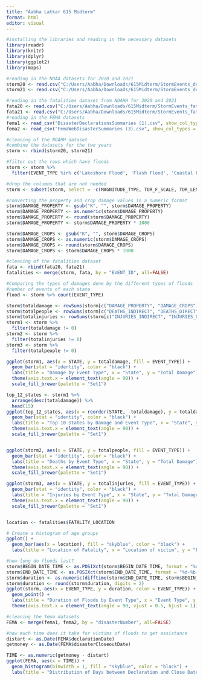 ```yaml
---
title: "Aabha Latkar 615 Midterm"
format: html
editor: visual
---
```



```r
#installing the libraries and reading in the necessary datasets
library(readr)
library(knitr)
library(dplyr)
library(ggplot2)
library(maps)

#reading in the NOAA datasets for 2020 and 2021
storm20 <- read.csv("C:/Users/Aabha/Downloads/615Midterm/StormEvents_details-ftp_v1.0_d2020_c20230927 (1).csv.gz")
storm21 <- read.csv("C:/Users/Aabha/Downloads/615Midterm/StormEvents_details-ftp_v1.0_d2021_c20231017.csv.gz")

#reading in the fatalities dataset from NOAHH for 2020 and 2021
fata20 <- read.csv("C:/Users/Aabha/Downloads/615Midterm/StormEvents_fatalities-ftp_v1.0_d2020_c20230927.csv.gz")
fata21 <- read.csv("C:/Users/Aabha/Downloads/615Midterm/StormEvents_fatalities-ftp_v1.0_d2021_c20231017.csv.gz")
#reading in the FEMA datasets 
fema1 <- read_csv("DisasterDeclarationsSummaries (1).csv", show_col_types = FALSE)
fema2 <- read_csv("FemaWebDisasterSummaries (3).csv", show_col_types = FALSE)


```

```r
#cleaning of the NOAHH dataset
#combine the datasets for the two years
storm <- rbind(storm20, storm21)

#filter out the rows which have floods
storm <- storm %>%
  filter(EVENT_TYPE %in% c('Lakeshore Flood', 'Flash Flood', 'Coastal Flood', 'Flood'))

#drop the columns that are not needed 
storm <- subset(storm, select = -c(MAGNITUDE_TYPE, TOR_F_SCALE, TOR_LENGTH, TOR_WIDTH, TOR_OTHER_WFO, TOR_OTHER_CZ_STATE, TOR_OTHER_CZ_FIPS, TOR_OTHER_CZ_NAME, STATE_FIPS, CZ_TYPE, CZ_FIPS, EPISODE_ID, DATA_SOURCE))

#converting the property and crop damage values in a numeric format
storm$DAMAGE_PROPERTY <- gsub("K", "", storm$DAMAGE_PROPERTY)
storm$DAMAGE_PROPERTY <- as.numeric(storm$DAMAGE_PROPERTY)
storm$DAMAGE_PROPERTY <- round(storm$DAMAGE_PROPERTY)
storm$DAMAGE_PROPERTY <- storm$DAMAGE_PROPERTY * 1000

storm$DAMAGE_CROPS <- gsub("K", "", storm$DAMAGE_CROPS)
storm$DAMAGE_CROPS <- as.numeric(storm$DAMAGE_CROPS)
storm$DAMAGE_CROPS <- round(storm$DAMAGE_CROPS)
storm$DAMAGE_CROPS <- storm$DAMAGE_CROPS * 1000

#cleaning of the fatalities dataset
fata <- rbind(fata20, fata21)
fatalities <- merge(storm, fata, by = "EVENT_ID", all=FALSE)
```

```r
#Comparing the types of damages done by the different types of floods
#number of events of each state
flood <- storm %>% count(EVENT_TYPE)

storm$totaldamage <- rowSums(storm[c("DAMAGE_PROPERTY", "DAMAGE_CROPS")])
storm$totalpeople <- rowSums(storm[c("DEATHS_INDIRECT", "DEATHS_DIRECT")])
storm$totalinjuries <- rowSums(storm[c("INJURIES_INDIRECT", "INJURIES_DIRECT")])
storm1 <- storm %>%
  filter(totaldamage != 0)
storm2 <- storm %>%
  filter(totalinjuries != 0)
storm3 <- storm %>%
  filter(totalpeople != 0)

ggplot(storm1, aes(x = STATE, y = totaldamage, fill = EVENT_TYPE)) +
  geom_bar(stat = "identity", color = "black") +
  labs(title = "Damage by Event Type", x = "State", y = "Total Damage") +
  theme(axis.text.x = element_text(angle = 90)) +
  scale_fill_brewer(palette = "Set1")

top_12_states <- storm1 %>%
  arrange(desc(totaldamage)) %>%
  head(15)
ggplot(top_12_states, aes(x = reorder(STATE, -totaldamage), y = totaldamage, fill = EVENT_TYPE)) +
  geom_bar(stat = "identity", color = "black") +
  labs(title = "Top 10 States by Damage and Event Type", x = "State", y = "Total Damage") +
  theme(axis.text.x = element_text(angle = 90)) +
  scale_fill_brewer(palette = "Set1")


ggplot(storm2, aes(x = STATE, y = totalpeople, fill = EVENT_TYPE)) +
  geom_bar(stat = "identity", color = "black") +
  labs(title = "Deaths by Event Type", x = "State", y = "Total Damage") +
  theme(axis.text.x = element_text(angle = 90)) +
  scale_fill_brewer(palette = "Set1")

ggplot(storm3, aes(x = STATE, y = totalinjuries, fill = EVENT_TYPE)) +
  geom_bar(stat = "identity", color = "black") +
  labs(title = "Injuries by Event Type", x = "State", y = "Total Damage") +
  theme(axis.text.x = element_text(angle = 90)) +
  scale_fill_brewer(palette = "Set1")


location <- fatalities$FATALITY_LOCATION

# Create a histogram of age groups
ggplot() +
  geom_bar(aes(x = location), fill = "skyblue", color = "black") +
  labs(title = "Location of Fatality", x = "Location of victim", y = "Frequency")+theme(axis.text.x = element_text(angle = 90)) 
```

```r
#how long do floods last?
storm$BEGIN_DATE_TIME <- as.POSIXct(storm$BEGIN_DATE_TIME, format = "%d-%b-%y %H:%M:%S")
storm$END_DATE_TIME <- as.POSIXct(storm$END_DATE_TIME, format = "%d-%b-%y %H:%M:%S")
storm$duration <- as.numeric(difftime(storm$END_DATE_TIME, storm$BEGIN_DATE_TIME, units = "hours"))
storm$duration <- round(storm$duration, digits = 2)
ggplot(storm, aes(x = EVENT_TYPE, y = duration, color = EVENT_TYPE)) +
  geom_point() +
  labs(title = "Duration of Floods by Event Type", x = "Event Type", y = "Duration (Hours)") +
  theme(axis.text.x = element_text(angle = 90, vjust = 0.5, hjust = 1))
```


```r
#cleaning the fema datasets
FEMA <- merge(fema1, fema2, by = "disasterNumber", all=FALSE)


```



```r
#how much time does it take for victims of floods to get assistance
distart <- as.Date(FEMA$declarationDate)
getmoney <- as.Date(FEMA$disasterCloseoutDate)

TIME <- as.numeric(getmoney - distart)
ggplot(FEMA, aes(x = TIME)) +
  geom_histogram(binwidth = 1, fill = "skyblue", color = "black") +
  labs(title = "Distribution of Days between Declaration and Close Dates", x = "Number of Days", y = "Frequency")

```